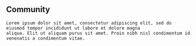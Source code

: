 
<Content>
    <h2 className="subtitle">Community</h2>

    Lorem ipsum dolor sit amet, consectetur adipiscing elit, sed do eiusmod tempor incididunt ut labore et dolore magna
    aliqua. Elit ut aliquam purus sit amet. Proin nibh nisl condimentum id venenatis a condimentum vitae.
</Content>
